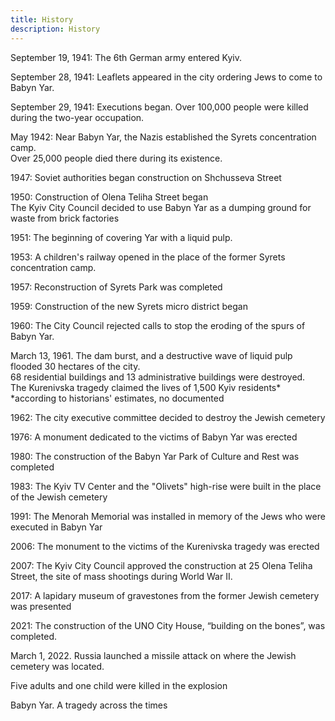 ```yaml
---
title: History
description: History
---
```


September 19, 1941: The 6th German army entered Kyiv.

September 28, 1941: Leaflets appeared in the city ordering Jews to come to Babyn Yar.

September 29, 1941: Executions began. Over 100,000 people were killed during the two-year occupation.

May 1942: Near Babyn Yar, the Nazis established the Syrets concentration camp. <br />
Over 25,000 people died there during its existence.

1947: Soviet authorities began construction on Shchusseva Street

1950: Construction of Olena Teliha Street began <br />
The Kyiv City Council decided to use Babyn Yar as a dumping ground for waste from brick factories

1951: The beginning of covering Yar with a liquid pulp.

1953: A children's railway opened in the place of the former Syrets concentration camp.

1957: Reconstruction of Syrets Park was completed

1959: Construction of the new Syrets micro district began

1960: The City Council rejected calls to stop the eroding of the spurs of Babyn Yar.

March 13, 1961. The dam burst, and a destructive wave of liquid pulp flooded 30 hectares of the city. <br />
68 residential buildings and 13 administrative buildings were destroyed. <br />
The Kurenivska tragedy claimed the lives of 1,500 Kyiv residents* <br />
*according to historians' estimates, no documented

1962: The city executive committee decided to destroy the Jewish cemetery

1976: A monument dedicated to the victims of Babyn Yar was erected

1980: The construction of the Babyn Yar Park of Culture and Rest was completed

1983: The Kyiv TV Center and the "Olivets" high-rise were built in the place of the Jewish cemetery

1991: The Menorah Memorial was installed in memory of the Jews who were executed in Babyn Yar

2006: The monument to the victims of the Kurenivska tragedy was erected

2007: The Kyiv City Council approved the construction at 25 Olena Teliha Street, the site of mass shootings during World War II.

2017: A lapidary museum of gravestones from the former Jewish cemetery was presented

2021: The construction of the UNO City House, “building on the bones”, was completed.

March 1, 2022. Russia launched a missile attack on where the Jewish cemetery was located.

Five adults and one child were killed in the explosion

Babyn Yar. A tragedy across the times

